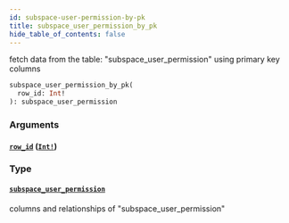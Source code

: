 ```yaml
---
id: subspace-user-permission-by-pk
title: subspace_user_permission_by_pk
hide_table_of_contents: false
---
```


fetch data from the table: "subspace_user_permission" using primary key columns

```graphql
subspace_user_permission_by_pk(
  row_id: Int!
): subspace_user_permission
```

### Arguments

#### [`row_id`](#) ([`Int!`](/07-graphql/scalars/int))

### Type

#### [`subspace_user_permission`](/07-graphql/objects/subspace-user-permission)

columns and relationships of "subspace_user_permission"

